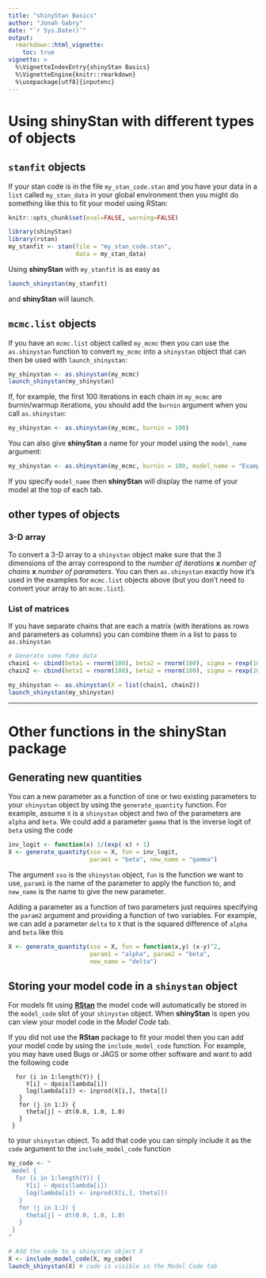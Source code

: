 ```yaml
---
title: "shinyStan Basics"
author: "Jonah Gabry"
date: "`r Sys.Date()`"
output: 
  rmarkdown::html_vignette:
    toc: true    
vignette: >
  %\VignetteIndexEntry{shinyStan Basics}
  %\VignetteEngine{knitr::rmarkdown}
  %\usepackage[utf8]{inputenc}
---
```


# Using **shinyStan** with different types of objects

## `stanfit` objects

If your stan code is in the file `my_stan_code.stan` and you have your data in a `list` called `my_stan_data` in your global environment then you might do something like this to fit your model using RStan:

```r
knitr::opts_chunk$set(eval=FALSE, warning=FALSE)
```

```r
library(shinyStan)
library(rstan)
my_stanfit <- stan(file = "my_stan_code.stan", 
                   data = my_stan_data)
```

Using **shinyStan** with `my_stanfit` is as easy as
```r
launch_shinystan(my_stanfit)
```

and **shinyStan** will launch. 


## `mcmc.list` objects

If you have an `mcmc.list` object called `my_mcmc` then you can use the `as.shinystan` function to convert `my_mcmc` into a `shinystan` object that can then be used with `launch_shinystan`: 

```r
my_shinystan <- as.shinystan(my_mcmc)
launch_shinystan(my_shinystan)
```

If, for example, the first 100 iterations in each chain in `my_mcmc` are burnin/warmup iterations, you should add the `burnin` argument when you call `as.shinystan`:

```r
my_shinystan <- as.shinystan(my_mcmc, burnin = 100)
```

You can also give **shinyStan** a name for your model using the `model_name` argument:

```r
my_shinystan <- as.shinystan(my_mcmc, burnin = 100, model_name = "Example model")
```

If you specify `model_name` then **shinyStan** will display the name of your model at the top of each tab.  


## other types of objects

### 3-D array

To convert a 3-D array to a `shinystan` object make sure that the 3 dimensions of the array correspond to the *number of iterations* **x** *number of chains*  **x** *number of parameters*. You can then `as.shinystan` exactly how it's used in the examples for `mcmc.list` objects above (but you don't need to convert your array to an `mcmc.list`).

### List of matrices

If you have separate chains that are each a matrix (with iterations as rows and parameters as columns) you can combine them in a list to pass to `as.shinystan`
```r
# Generate some fake data
chain1 <- cbind(beta1 = rnorm(100), beta2 = rnorm(100), sigma = rexp(100))
chain2 <- cbind(beta1 = rnorm(100), beta2 = rnorm(100), sigma = rexp(100))

my_shinystan <- as.shinystan(X = list(chain1, chain2))
launch_shinystan(my_shinystan)
```


******

# Other functions in the **shinyStan** package

## Generating new quantities

You can a new parameter as a function of one or two existing parameters to your `shinystan` object by using the `generate_quantity` function. For example, assume `X` is a `shinystan` object and two of the parameters are ```alpha``` and ```beta```. We could add a parameter ```gamma``` that is the inverse logit of ```beta``` using the code

```r
inv_logit <- function(x) 1/(exp(-x) + 1)
X <- generate_quantity(sso = X, fun = inv_logit,
                       param1 = "beta", new_name = "gamma")
```

The argument `sso` is the `shinystan` object, `fun` is the function we want to use, `param1` is the name of the parameter to apply the function to, and `new_name` is the name to give the new parameter. 

Adding a parameter as a function of two parameters just requires specifying the `param2` argument and providing a function of two variables. For example, we can add a parameter ```delta``` to `X` that is the squared difference of ```alpha``` and ```beta``` like this

```r
X <- generate_quantity(sso = X, fun = function(x,y) (x-y)^2,
                       param1 = "alpha", param2 = "beta", 
                       new_name = "delta")
```


## Storing your model code in a `shinystan` object

For models fit using [**RStan**](http://mc-stan.org) the model code will automatically be stored in the `model_code` slot of your `shinystan` object. When **shinyStan** is open you can view your model code in the *Model Code* tab. 

If you did not use the **RStan** package to fit your model then you can add your model code by using the `include_model_code` function. For example, you may have used Bugs or JAGS or some other software and want to add the following code

```
  for (i in 1:length(Y)) {
     Y[i] ~ dpois(lambda[i])
     log(lambda[i]) <- inprod(X[i,], theta[])
   }
   for (j in 1:J) {
     theta[j] ~ dt(0.0, 1.0, 1.0)
   }
 }
```

to your `shinystan` object. To add that code you can simply include it as the `code` argument to the `include_model_code` function 
```r
my_code <- "
 model {
  for (i in 1:length(Y)) {
     Y[i] ~ dpois(lambda[i])
     log(lambda[i]) <- inprod(X[i,], theta[])
   }
   for (j in 1:J) {
     theta[j] ~ dt(0.0, 1.0, 1.0)
   }
 }
"

# Add the code to a shinystan object X
X <- include_model_code(X, my_code)
launch_shinystan(X) # code is visible in the Model Code tab
```
